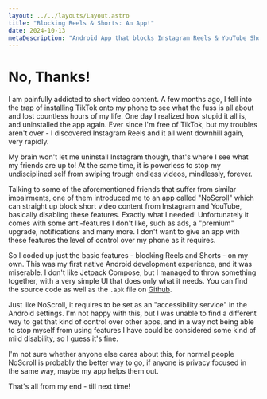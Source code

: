 ```yaml
---
layout: ../../layouts/Layout.astro
title: "Blocking Reels & Shorts: An App!"
date: 2024-10-13
metaDescription: "Android App that blocks Instagram Reels & YouTube Shorts"
---
```


# No, Thanks!

I am painfully addicted to short video content. A few months ago, I fell into the trap of installing TikTok onto my phone to see what the fuss is all about and lost countless hours of my life. One day I realized how stupid it all is, and uninstalled the app again. Ever since I'm free of TikTok, but my troubles aren't over - I discovered Instagram Reels and it all went downhill again, very rapidly.

My brain won't let me uninstall Instagram though, that's where I see what my friends are up to! At the same time, it is powerless to stop my undisciplined self from swiping trough endless videos, mindlessly, forever.

Talking to some of the aforementioned friends that suffer from similar impairments, one of them introduced me to an app called "[NoScroll](https://play.google.com/store/apps/details?id=com.newswarajya.noswipe.reelshortblocker)" which can straight up block short video content from Instagram and YouTube, basically disabling these features. Exactly what I needed! Unfortunately it comes with some anti-features I don't like, such as ads, a "premium" upgrade, notifications and many more. I don't want to give an app with these features the level of control over my phone as it requires.

So I coded up just the basic features - blocking Reels and Shorts - on my own. This was my first native Android development experience, and it was miserable. I don't like Jetpack Compose, but I managed to throw something together, with a very simple UI that does only what it needs. You can find the source code as well as the `.apk` file on [Github](https://github.com/NewYearNewPhil/nothanks).

Just like NoScroll, it requires to be set as an "accessibility service" in the Android settings. I'm not happy with this, but I was unable to find a different way to get that kind of control over other apps, and in a way not being able to stop myself from using features I have could be considered some kind of mild disability, so I guess it's fine.

I'm not sure whether anyone else cares about this, for normal people NoScroll is probably the better way to go, if anyone is privacy focused in the same way, maybe my app helps them out.

That's all from my end - till next time!